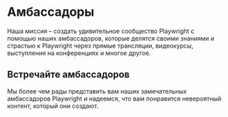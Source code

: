 # Амбассадоры



Наша миссия – создать удивительное сообщество Playwright с помощью наших амбассадоров, которые делятся своими знаниями и страстью к Playwright через прямые трансляции, видеокурсы, выступления на конференциях и многое другое.

## Встречайте амбассадоров

Мы более чем рады представить вам наших замечательных амбассадоров Playwright и надеемся, что вам понравится невероятный контент, который они создают.

<ProfileCards people={ambassadors} />